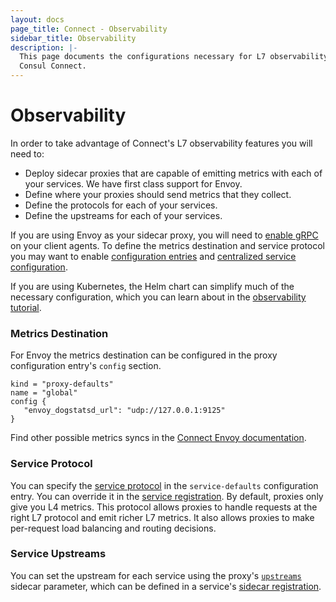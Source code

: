 ```yaml
---
layout: docs
page_title: Connect - Observability
sidebar_title: Observability
description: |-
  This page documents the configurations necessary for L7 observability using
  Consul Connect.
---
```


# Observability

In order to take advantage of Connect's L7 observability features you will need
to:

- Deploy sidecar proxies that are capable of emitting metrics with each of your
  services. We have first class support for Envoy.
- Define where your proxies should send metrics that they collect.
- Define the protocols for each of your services.
- Define the upstreams for each of your services.

If you are using Envoy as your sidecar proxy, you will need to [enable
gRPC](/docs/agent/options#grpc_port) on your client agents. To define the
metrics destination and service protocol you may want to enable [configuration
entries](/docs/agent/options#config_entries) and [centralized service
configuration](/docs/agent/options#enable_central_service_config).

If you
are using Kubernetes, the Helm chart can simplify much of the necessary
configuration, which you can learn about in the [observability
tutorial](https://learn.hashicorp.com/tutorials/consul/kubernetes-layer7-observability).

### Metrics Destination

For Envoy the metrics destination can be configured in the proxy configuration
entry's `config` section.

```
kind = "proxy-defaults"
name = "global"
config {
   "envoy_dogstatsd_url": "udp://127.0.0.1:9125"
}
```

Find other possible metrics syncs in the [Connect Envoy documentation](/docs/connect/proxies/envoy#bootstrap-configuration).

### Service Protocol

You can specify the [service protocol](/docs/agent/config-entries/service-defaults#protocol)
in the `service-defaults` configuration entry. You can override it in the
[service registration](/docs/agent/services). By default, proxies only give
you L4 metrics. This protocol allows proxies to handle requests at the right L7
protocol and emit richer L7 metrics. It also allows proxies to make per-request
load balancing and routing decisions.

### Service Upstreams

You can set the upstream for each service using the proxy's
[`upstreams`](/docs/connect/registration/service-registration#upstreams)
sidecar parameter, which can be defined in a service's [sidecar
registration](/docs/connect/registration/sidecar-service).
